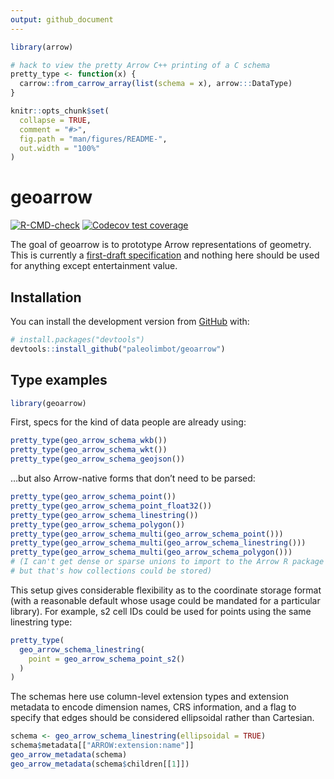 ```yaml
---
output: github_document
---
```


<!-- README.md is generated from README.Rmd. Please edit that file -->

```r
library(arrow)

# hack to view the pretty Arrow C++ printing of a C schema
pretty_type <- function(x) {
  carrow::from_carrow_array(list(schema = x), arrow:::DataType)
}

knitr::opts_chunk$set(
  collapse = TRUE,
  comment = "#>",
  fig.path = "man/figures/README-",
  out.width = "100%"
)
```

# geoarrow

<!-- badges: start -->
[![R-CMD-check](https://github.com/paleolimbot/geoarrow/workflows/R-CMD-check/badge.svg)](https://github.com/paleolimbot/geoarrow/actions)
[![Codecov test coverage](https://codecov.io/gh/paleolimbot/geoarrow/branch/master/graph/badge.svg)](https://codecov.io/gh/paleolimbot/geoarrow?branch=master)
<!-- badges: end -->

The goal of geoarrow is to prototype Arrow representations of geometry. This is currently a [first-draft specification](https://github.com/jorisvandenbossche/geo-arrow-spec/blob/geo-arrow-format-initial/format.md) and nothing here should be used for anything except entertainment value. 

## Installation

You can install the development version from [GitHub](https://github.com/) with:

``` r
# install.packages("devtools")
devtools::install_github("paleolimbot/geoarrow")
```

## Type examples

```r
library(geoarrow)
```

First, specs for the kind of data people are already using:

```r
pretty_type(geo_arrow_schema_wkb())
pretty_type(geo_arrow_schema_wkt())
pretty_type(geo_arrow_schema_geojson())
```

...but also Arrow-native forms that don't need to be parsed:

```r
pretty_type(geo_arrow_schema_point())
pretty_type(geo_arrow_schema_point_float32())
pretty_type(geo_arrow_schema_linestring())
pretty_type(geo_arrow_schema_polygon())
pretty_type(geo_arrow_schema_multi(geo_arrow_schema_point()))
pretty_type(geo_arrow_schema_multi(geo_arrow_schema_linestring()))
pretty_type(geo_arrow_schema_multi(geo_arrow_schema_polygon()))
# (I can't get dense or sparse unions to import to the Arrow R package at the moment
# but that's how collections could be stored)
```

This setup gives considerable flexibility as to the coordinate storage format (with a reasonable default whose usage could be mandated for a particular library). For example, s2 cell IDs could be used for points using the same linestring type:

```r
pretty_type(
  geo_arrow_schema_linestring(
    point = geo_arrow_schema_point_s2()
  )
)
```

The schemas here use column-level extension types and extension metadata to encode dimension names, CRS information, and a flag to specify that edges should be considered ellipsoidal rather than Cartesian.

```r
schema <- geo_arrow_schema_linestring(ellipsoidal = TRUE)
schema$metadata[["ARROW:extension:name"]]
geo_arrow_metadata(schema)
geo_arrow_metadata(schema$children[[1]])
```
